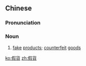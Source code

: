 {{also|假货}}
==Chinese==
{{zh-forms|s=假货}}

===Pronunciation===
{{zh-pron
|m=jiǎhuò
|c=gaa2 fo3
|mn=xm,tp:ké-hè/qz:ké-hèr/zz:kée-hòe/kh:ké-hòe
|cat=n
}}

===Noun===
{{zh-noun}}

# [[fake]] [[product]]s; [[counterfeit]] [[goods]]

[[ko:假貨]]
[[zh:假貨]]